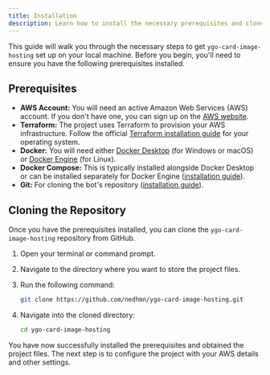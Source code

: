 ```yaml
---
title: Installation
description: Learn how to install the necessary prerequisites and clone the ygo-card-image-hosting repository.
---
```


This guide will walk you through the necessary steps to get `ygo-card-image-hosting` set up on your local machine. Before you begin, you'll need to ensure you have the following prerequisites installed.

## Prerequisites

- **AWS Account:** You will need an active Amazon Web Services (AWS) account. If you don't have one, you can sign up on the [AWS website](https://aws.amazon.com/).
- **Terraform:** The project uses Terraform to provision your AWS infrastructure. Follow the official [Terraform installation guide](https://developer.hashicorp.com/terraform/tutorials/aws-get-started/install-cli) for your operating system.
- **Docker:** You will need either [Docker Desktop](https://www.docker.com/products/docker-desktop/) (for Windows or macOS) or [Docker Engine](https://docs.docker.com/engine/install/) (for Linux).
- **Docker Compose:** This is typically installed alongside Docker Desktop or can be installed separately for Docker Engine ([installation guide](https://docs.docker.com/compose/install/)).
- **Git:** For cloning the bot's repository ([installation guide](https://git-scm.com/downloads)).

## Cloning the Repository

Once you have the prerequisites installed, you can clone the `ygo-card-image-hosting` repository from GitHub.

1.  Open your terminal or command prompt.
2.  Navigate to the directory where you want to store the project files.
3.  Run the following command:

    ```bash
    git clone https://github.com/nedhmn/ygo-card-image-hosting.git
    ```

4.  Navigate into the cloned directory:

    ```bash
    cd ygo-card-image-hosting
    ```

You have now successfully installed the prerequisites and obtained the project files. The next step is to configure the project with your AWS details and other settings.
